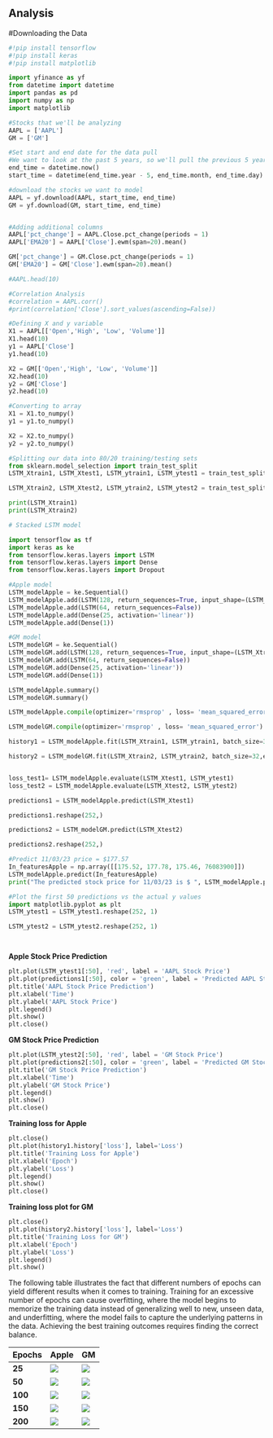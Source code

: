## Analysis

#Downloading the Data

```python
#!pip install tensorflow
#!pip install keras
#!pip install matplotlib

import yfinance as yf
from datetime import datetime
import pandas as pd
import numpy as np
import matplotlib

#Stocks that we'll be analyzing
AAPL = ['AAPL']
GM = ['GM']

#Set start and end date for the data pull
#We want to look at the past 5 years, so we'll pull the previous 5 years of data
end_time = datetime.now()
start_time = datetime(end_time.year - 5, end_time.month, end_time.day)

#download the stocks we want to model 
AAPL = yf.download(AAPL, start_time, end_time)
GM = yf.download(GM, start_time, end_time)


#Adding additional columns
AAPL['pct_change'] = AAPL.Close.pct_change(periods = 1)
AAPL['EMA20'] = AAPL['Close'].ewm(span=20).mean()

GM['pct_change'] = GM.Close.pct_change(periods = 1)
GM['EMA20'] = GM['Close'].ewm(span=20).mean()

#AAPL.head(10)

#Correlation Analysis 
#correlation = AAPL.corr()
#print(correlation['Close'].sort_values(ascending=False))

#Defining X and y variable
X1 = AAPL[['Open','High', 'Low', 'Volume']]
X1.head(10)
y1 = AAPL['Close']
y1.head(10)

X2 = GM[['Open','High', 'Low', 'Volume']]
X2.head(10)
y2 = GM['Close']
y2.head(10)

#Converting to array
X1 = X1.to_numpy()
y1 = y1.to_numpy()

X2 = X2.to_numpy()
y2 = y2.to_numpy()

#Splitting our data into 80/20 training/testing sets
from sklearn.model_selection import train_test_split
LSTM_Xtrain1, LSTM_Xtest1, LSTM_ytrain1, LSTM_ytest1 = train_test_split(X1, y1, test_size=0.2, random_state=1)

LSTM_Xtrain2, LSTM_Xtest2, LSTM_ytrain2, LSTM_ytest2 = train_test_split(X2, y2, test_size=0.2, random_state=1)

print(LSTM_Xtrain1)
print(LSTM_Xtrain2)

# Stacked LSTM model 

import tensorflow as tf
import keras as ke
from tensorflow.keras.layers import LSTM
from tensorflow.keras.layers import Dense
from tensorflow.keras.layers import Dropout

#Apple model
LSTM_modelApple = ke.Sequential()
LSTM_modelApple.add(LSTM(128, return_sequences=True, input_shape=(LSTM_Xtrain1.shape[1], 1)))
LSTM_modelApple.add(LSTM(64, return_sequences=False))
LSTM_modelApple.add(Dense(25, activation='linear'))
LSTM_modelApple.add(Dense(1))

#GM model
LSTM_modelGM = ke.Sequential()
LSTM_modelGM.add(LSTM(128, return_sequences=True, input_shape=(LSTM_Xtrain2.shape[1], 1)))
LSTM_modelGM.add(LSTM(64, return_sequences=False))
LSTM_modelGM.add(Dense(25, activation='linear'))
LSTM_modelGM.add(Dense(1))

LSTM_modelApple.summary()
LSTM_modelGM.summary()

LSTM_modelApple.compile(optimizer='rmsprop' , loss= 'mean_squared_error')

LSTM_modelGM.compile(optimizer='rmsprop' , loss= 'mean_squared_error')

history1 = LSTM_modelApple.fit(LSTM_Xtrain1, LSTM_ytrain1, batch_size=32, epochs=10)

history2 = LSTM_modelGM.fit(LSTM_Xtrain2, LSTM_ytrain2, batch_size=32,epochs=10)


loss_test1= LSTM_modelApple.evaluate(LSTM_Xtest1, LSTM_ytest1)
loss_test2 = LSTM_modelApple.evaluate(LSTM_Xtest2, LSTM_ytest2)

predictions1 = LSTM_modelApple.predict(LSTM_Xtest1)

predictions1.reshape(252,)

predictions2 = LSTM_modelGM.predict(LSTM_Xtest2)

predictions2.reshape(252,)

#Predict 11/03/23 price = $177.57
In_featuresApple = np.array([[175.52, 177.78, 175.46, 76083900]])
LSTM_modelApple.predict(In_featuresApple)
print("The predicted stock price for 11/03/23 is $ ", LSTM_modelApple.predict(In_featuresApple),".", " The actual stock price for 11/03/23 is $177.57")

#Plot the first 50 predictions vs the actual y values
import matplotlib.pyplot as plt
LSTM_ytest1 = LSTM_ytest1.reshape(252, 1)

LSTM_ytest2 = LSTM_ytest2.reshape(252, 1)




```

**Apple Stock Price Prediction**

```python
plt.plot(LSTM_ytest1[:50], 'red', label = 'AAPL Stock Price')
plt.plot(predictions1[:50], color = 'green', label = 'Predicted AAPL Stock Price')
plt.title('AAPL Stock Price Prediction')
plt.xlabel('Time')
plt.ylabel('AAPL Stock Price')
plt.legend()
plt.show()
plt.close()
```

**GM Stock Price Prediction**

```python
plt.plot(LSTM_ytest2[:50], 'red', label = 'GM Stock Price')
plt.plot(predictions2[:50], color = 'green', label = 'Predicted GM Stock Price')
plt.title('GM Stock Price Prediction')
plt.xlabel('Time')
plt.ylabel('GM Stock Price')
plt.legend()
plt.show()
plt.close()

```

**Training loss for Apple**

```python
plt.close()
plt.plot(history1.history['loss'], label='Loss')
plt.title('Training Loss for Apple')
plt.xlabel('Epoch')
plt.ylabel('Loss')
plt.legend()
plt.show()
plt.close()


```

**Training loss plot for GM**

```python
plt.close()
plt.plot(history2.history['loss'], label='Loss')
plt.title('Training Loss for GM')
plt.xlabel('Epoch')
plt.ylabel('Loss')
plt.legend()
plt.show()


```

The following table illustrates the fact that different numbers of epochs can yield different results when it comes to training. Training for an excessive number of epochs can cause overfitting, where the model begins to memorize the training data instead of generalizing well to new, unseen data, and underfitting, where the model fails to capture the underlying patterns in the data. Achieving the best training outcomes requires finding the correct balance.

| Epochs  | Apple                      | GM                    |
|---------|----------------------------|-----------------------|
| **25**  | ![](images/aapl25.png)     | ![](images/GM25.png)  |
| **50**  | ![](images/aapl50.png)     | ![](images/GM50.png)  |
| **100** | ![](images/aapl100.png)    | ![](images/GM100.png) |
| **150** | ![](images/aapl150.png)    | ![](images/GM150.png) |
| **200** | ![](images/aapl200-01.png) | ![](images/GM200.png) |
